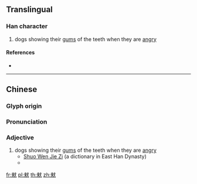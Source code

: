 {{character info/new}}
==Translingual==

===Han character===
{{Han char|rn=94|rad=犬|as=08|sn=12|four=43934|canj=DOIK,XDOIK|ids=⿰來犬}}

# dogs showing their [[gum]]s of the teeth when they are [[angry]]

====References====
* {{Han ref|kx=0712.230|dkj=20470|dj=1124.250|hdz=21351.010|uh=730C|ud=29452|bh=DA79|bd=55929}}

----

==Chinese==
{{zh-forms|s=𪺽}}

===Glyph origin===
{{Han etym}}

===Pronunciation===
{{zh-pron
|m=yìn
|c=jan6
|cat=a
}}

===Adjective===
{{zh-adj}}

# dogs showing their [[gum]]s of the teeth when they are [[angry]]
#* [http://ctext.org/shuo-wen-jie-zi/quan-bu#n32857 Shuo Wen Jie Zi] (a dictionary in East Han Dynasty)
#* {{zh-x|猌{yìn}：犬 張 齗 怒 也。从 犬 來 聲。讀 又 若 銀。|[The character] 猌 [means] dogs opening [their mouths to an extent that their] gums [are visible] [while being] angry indeed. [The character's] radical [is] dog [and is pronounced with the] 來 sound. [The character's] pronunciation [can] also [be] like [the sound of] 銀.|CL}}

[[fr:猌]]
[[pl:猌]]
[[th:猌]]
[[zh:猌]]